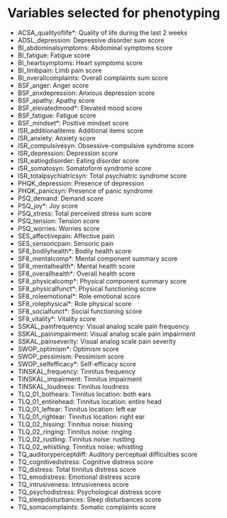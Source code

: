 # Variables selected for phenotyping {#appx-pheno}

<!-- feature names: consist of two parts separated by the first underscore -->
<!-- ACSA is questionnaire, qualityoflife depicts the actual measurement -->
<!-- asterisk means reversed -->

- ACSA\_qualityoflife\*: Quality of life during the last 2 weeks
- ADSL\_depression: Depressive disorder sum score
- BI\_abdominalsymptoms: Abdominal symptoms score
- BI\_fatigue: Fatigue score
- BI\_heartsymptoms: Heart symptoms score
- BI\_limbpain: Limb pain score
- BI\_overallcomplaints: Overall complaints sum score
- BSF\_anger: Anger score
- BSF\_anxdepression: Anxious depression score
- BSF\_apathy: Apathy score
- BSF\_elevatedmood\*: Elevated mood score
- BSF\_fatigue: Fatigue score
- BSF\_mindset\*: Positive mindset score
- ISR\_additionalitems: Additional items score
- ISR\_anxiety: Anxiety score
- ISR\_compulsivesyn: Obsessive-compulsive syndrome score
- ISR\_depression: Depression score
- ISR\_eatingdisorder: Eating disorder score
- ISR\_somatosyn: Somatoform syndrome score
- ISR\_totalpsychiatricsyn: Total psychiatric syndrome score
- PHQK\_depression: Presence of depression
- PHQK\_panicsyn: Presence of panic syndrome
- PSQ\_demand: Demand score
- PSQ\_joy\*: Joy score
- PSQ\_stress: Total perceived stress sum score
- PSQ\_tension: Tension score
- PSQ\_worries: Worries score
- SES\_affectivepain: Affective pain
- SES\_sensoricpain: Sensoric pain
- SF8\_bodilyhealth\*: Bodily health score
- SF8\_mentalcomp\*: Mental component summary score
- SF8\_mentalhealth\*: Mental health score
- SF8\_overallhealth\*: Overall health score
- SF8\_physicalcomp\*: Physical component summary score
- SF8\_physicalfunct\*: Physical functioning score
- SF8\_roleemotional\*: Role emotional score
- SF8\_rolephysical\*: Role physical score
- SF8\_socialfunct\*: Social functioning score
- SF8\_vitality\*: Vitality score
- SSKAL\_painfrequency: Visual analog scale pain frequency
- SSKAL\_painimpairment: Visual analog scale pain impairment
- SSKAL\_painseverity: Visual analog scale pain severity
- SWOP\_optimism\*: Optimism score
- SWOP\_pessimism: Pessimism score
- SWOP\_selfefficacy\*: Self-efficacy score
- TINSKAL\_frequency: Tinnitus frequency
- TINSKAL\_impairment: Tinnitus impairment
- TINSKAL\_loudness: Tinnitus loudness
- TLQ\_01\_bothears: Tinnitus location: both ears
- TLQ\_01\_entirehead: Tinnitus location: entire head
- TLQ\_01\_leftear: Tinnitus location: left ear
- TLQ\_01\_rightear: Tinnitus location: right ear
- TLQ\_02\_hissing: Tinnitus noise: hissing
- TLQ\_02\_ringing: Tinnitus noise: ringing
- TLQ\_02\_rustling: Tinnitus noise: rustling
- TLQ\_02\_whistling: Tinnitus noise: whistling
- TQ\_auditoryperceptdiff: Auditory perceptual difficulties score
- TQ\_cognitivedistress: Cognitive distress score
- TQ\_distress: Total tinnitus distress score
- TQ\_emodistress: Emotional distress score
- TQ\_intrusiveness: Intrusiveness score
- TQ\_psychodistress: Psychological distress score
- TQ\_sleepdisturbances: Sleep disturbances score
- TQ\_somacomplaints: Somatic complaints score
